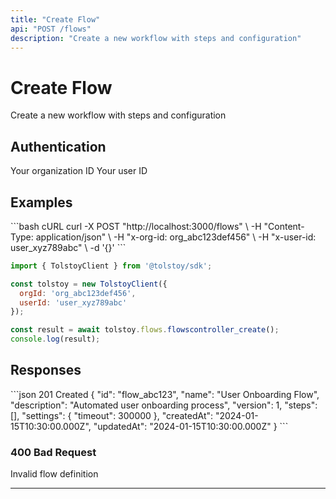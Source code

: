 ```yaml
---
title: "Create Flow"
api: "POST /flows"
description: "Create a new workflow with steps and configuration"
---
```


# Create Flow

Create a new workflow with steps and configuration

## Authentication

<ParamField header="x-org-id" type="string" required>
  Your organization ID
</ParamField>

<ParamField header="x-user-id" type="string" required>
  Your user ID
</ParamField>





## Examples

<CodeGroup>
```bash cURL
curl -X POST "http://localhost:3000/flows" \
  -H "Content-Type: application/json" \
  -H "x-org-id: org_abc123def456" \
  -H "x-user-id: user_xyz789abc" \
  -d '{}'
```

```javascript JavaScript SDK
import { TolstoyClient } from '@tolstoy/sdk';

const tolstoy = new TolstoyClient({
  orgId: 'org_abc123def456',
  userId: 'user_xyz789abc'
});

const result = await tolstoy.flows.flowscontroller_create();
console.log(result);
```
</CodeGroup>

## Responses

<ResponseExample>
```json 201 Created
{
  "id": "flow_abc123",
  "name": "User Onboarding Flow",
  "description": "Automated user onboarding process",
  "version": 1,
  "steps": [],
  "settings": {
    "timeout": 300000
  },
  "createdAt": "2024-01-15T10:30:00.000Z",
  "updatedAt": "2024-01-15T10:30:00.000Z"
}
```
</ResponseExample>

### 400 Bad Request

Invalid flow definition

---

<Snippet file="api-footer.mdx" />

